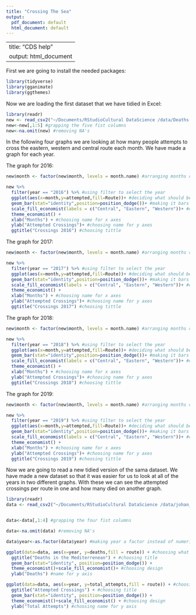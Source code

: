 ```yaml
---
title: "Crossing The Sea"
output:
  pdf_document: default
  html_document: default
---
```

---
title: "CDS help"
output: html_document
---

First we are going to install the needed packages: 

```r
library(tidyverse)
library(gganimate)
library(ggthemes)
```

Now we are loading the first dataset that we have tidied in Excel: 

```r
library(readr) 
new <- read_csv2("~/Documents/RStudioCultural DataScience /data/Deaths.csv") #loading the dataset
new<-new[,1:5] #grapping the five fist columns
new<-na.omit(new) #removing NA's


```

In the following four graphs we are looking at how many people attempts to cross the eastern, western and central route each month. We have made a graph for each year. 

The graph for 2016:

```r
new$month <- factor(new$month, levels = month.name) #arranging months chronologically

new %>% 
  filter(year == "2016") %>% #using filter to select the year
  ggplot(aes(x=month,y=attempted,fill=Route))+ #deciding what should be on the x and y axes and what should be the fill
  geom_bar(stat="identity",position=position_dodge())+ #making it bars
  scale_fill_economist(labels = c("Central", "Eastern", "Western"))+ #choosing design and names for the filling
  theme_economist() + 
  xlab("Months") + #choosing name for x axes
  ylab("Attempted Crossings")+ #choosing name for y axes
  ggtitle("Crossings 2016") #choosing tittle
```

The graph for 2017:

```r
new$month <- factor(new$month, levels = month.name) #arranging months chronologically

new %>% 
  filter(year == "2017") %>% #using filter to select the year
  ggplot(aes(x=month,y=attempted,fill=Route))+ #deciding what should be on the x and y axes and what should be the fill
  geom_bar(stat="identity",position=position_dodge())+ #making it bars
  scale_fill_economist(labels = c("Central", "Eastern", "Western"))+ #choosing design and names for the filling
  theme_economist() + 
  xlab("Months") + #choosing name for x axes
  ylab("Attempted Crossings")+ #choosing name for y axes
  ggtitle("Crossings 2017") #choosing tittle
```

The graph for 2018:

```r
new$month <- factor(new$month, levels = month.name) #arranging months chronologically

new %>% 
  filter(year == "2018") %>% #using filter to select the year
  ggplot(aes(x=month,y=attempted,fill=Route))+ #deciding what should be on the x and y axes and what should be the fill
  geom_bar(stat="identity",position=position_dodge())+ #making it bars
  scale_fill_economist(labels = c("Central", "Eastern", "Western"))+ #choosing design and names for the filling
  theme_economist() + 
  xlab("Months") + #choosing name for x axes
  ylab("Attempted Crossings")+ #choosing name for y axes
  ggtitle("Crossings 2018") #choosing tittle
```

The graph for 2019:

```r
new$month <- factor(new$month, levels = month.name) #arranging months chronologically

new %>% 
  filter(year == "2019") %>% #using filter to select the year
  ggplot(aes(x=month,y=attempted,fill=Route))+ #deciding what should be on the x and y axes and what should be the fill
  geom_bar(stat="identity",position=position_dodge())+ #making it bars
  scale_fill_economist(labels = c("Central", "Eastern", "Western"))+ #choosing design and names for the filling
  theme_economist() + 
  xlab("Months") + #choosing name for x axes
  ylab("Attempted Crossings")+ #choosing name for y axes
  ggtitle("Crossings 2019") #choosing tittle
```

Now we are going to read a new tidied version of the sama dataset. We have made a new dataset so that it was easier for us to look at all of the years in two different graphs. With these we can see the attempted crossings per route in one and how many died on another graph. 

```r
library(readr)
data <- read_csv2("~/Documents/RStudioCultural DataScience /data/johan_arrivals.csv")


data<-data[,1:4] #grapping the four fist columns

data<-na.omit(data) #removing NA's

data$year<-as.factor(data$year) #making year a factor instead of numeric.
```


```r
ggplot(data=data, aes(x=year, y=deaths,fill = route)) + #choosing what should be shown in the graph
  ggtitle("Deaths in the Mediterrenean") + #choosing title
  geom_bar(stat="identity", position=position_dodge()) + 
  theme_economist()+scale_fill_economist()+ #choosing design
  ylab("Deaths") #name for y axis

ggplot(data=data, aes(x=year, y=total_attempts,fill = route)) + #choosing what should be shown in the graph
  ggtitle("Attempted Crossings") + #choosing title
  geom_bar(stat="identity", position=position_dodge()) + 
  theme_economist()+scale_fill_economist() + #choosing design
  ylab("Total Attempts") #choosing name for y axis
```


